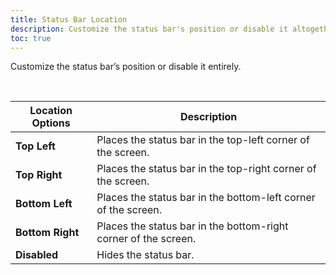 ```yaml
---
title: Status Bar Location
description: Customize the status bar's position or disable it altogether.
toc: true
---
```


Customize the status bar’s position or disable it entirely.

<img
  class="d-block mb-4 img-fluid rounded-3"
  src="/docs/[[config:docs_version]]/assets/img/global-settings.png"
  alt=""
/>
<img class="d-block mb-4 img-fluid rounded-3" src="/docs/[[config:docs_version]]/assets/img/status-bar.png" alt="" />

<BsTable>

| **Location Options** | **Description**                                                 |
| -------------------- | --------------------------------------------------------------- |
| **Top Left**         | Places the status bar in the top-left corner of the screen.     |
| **Top Right**        | Places the status bar in the top-right corner of the screen.    |
| **Bottom Left**      | Places the status bar in the bottom-left corner of the screen.  |
| **Bottom Right**     | Places the status bar in the bottom-right corner of the screen. |
| **Disabled**         | Hides the status bar.                                           |

</BsTable>
